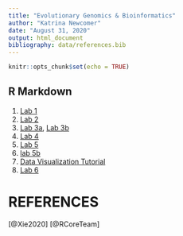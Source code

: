 ```yaml
---
title: "Evolutionary Genomics & Bioinformatics"
author: "Katrina Newcomer"
date: "August 31, 2020"
output: html_document
bibliography: data/references.bib
---
```


```r
knitr::opts_chunk$set(echo = TRUE)
```

## R Markdown


1. [Lab 1](lab1_kmn.html)
2. [Lab 2](lab2.html)
3. [Lab 3a](lab3a.html), [Lab 3b](lab3b.html)
4. [Lab 4](lab4.html)
5. [Lab 5](lab5.html)
6. [lab 5b](597x.html)
6. [Data Visualization Tutorial](DataVisTutorial.html)
7. [Lab 6](lab6.html)



# REFERENCES
[@Xie2020]
[@RCoreTeam]